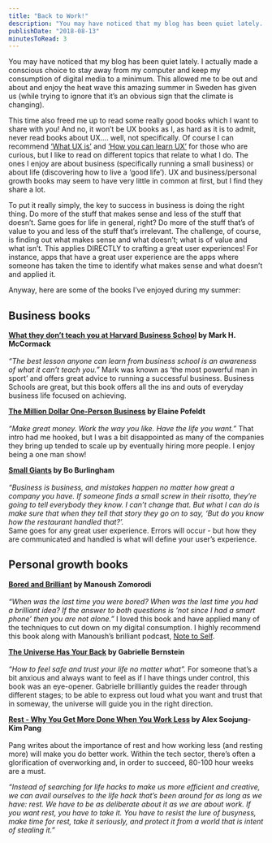 ```yaml
---
title: "Back to Work!"
description: "You may have noticed that my blog has been quiet lately. I actually made a conscious choice to stay away from my computer and keep my consumption of digital media to a minimum. This allowed me to be out and about and enjoy the heat wave this amazing summer in Sweden has given us (while trying to ignore that it’s an obvious sign that the climate is changing).\n\n\nThis time also freed me up to read some really good books which I want to share with you! And no, it won’t be UX books as I, as hard as i"
publishDate: "2018-08-13"
minutesToRead: 3
---
```


<p>You may have noticed that my blog has been quiet lately. I actually made a conscious choice to stay away from my computer and keep my consumption of digital media to a minimum. This allowed me to be out and about and enjoy the heat wave this amazing summer in Sweden has given us (while trying to ignore that it’s an obvious sign that the climate is changing).</p>
<p>This time also freed me up to read some really good books which I want to share with you! And no, it won’t be UX books as I, as hard as it is to admit, never read books about UX…. well, not specifically. Of course I can recommend <a href="https://www.antonsten.com/whatsux/">‘What UX is’</a> and <a href="https://www.antonsten.com/learn-ux/">‘How you can learn UX’</a> for those who are curious, but I like to read on different topics that relate to what I do. The ones I enjoy are about business (specifically running a small business) or about life (discovering how to live a ‘good life’). UX and business/personal growth books may seem to have very little in common at first, but I find they share a lot.</p>
<p>To put it really simply, the key to success in business is doing the right thing. Do more of the stuff that makes sense and less of the stuff that doesn’t. Same goes for life in general, right? Do more of the stuff that’s of value to you and less of the stuff that’s irrelevant. The challenge, of course, is finding out what makes sense and what doesn’t; what is of value and what isn’t. This applies DIRECTLY to crafting a great user experiences! For instance, apps that have a great user experience are the apps where someone has taken the time to identify what makes sense and what doesn’t and applied it.</p>
<p>Anyway, here are some of the books I’ve enjoyed during my summer:</p>
<h2 id="business-books">Business books</h2>
<p><strong><a href="https://www.amazon.com/gp/product/B01AQO160C/ref=dbs_a_def_awm_hsch_vapi_taft_p1_i0?ref=antonsten.com">What they don’t teach you at Harvard Business School</a> by Mark H. McCormack</strong><br /><br />
<em>“The best lesson anyone can learn from business school is an awareness of what it can’t teach you.”</em> Mark was known as ‘the most powerful man in sport’ and offers great advice to running a successful business. Business Schools are great, but this book offers all the ins and outs of everyday business life focused on achieving.</p>
<p><strong><a href="https://www.amazon.com/Million-Dollar-One-Person-Business-Great-Money-ebook/dp/B06Y4V1L9D/ref=sr_1_1?s=digital-text&ie=UTF8&qid=1534089596&sr=1-1&keywords=the+million+dollar+one+person+business&ref=antonsten.com">The Million Dollar One-Person Business</a> by Elaine Pofeldt</strong><br /><br />
<em>“Make great money. Work the way you like. Have the life you want.”</em> That intro had me hooked, but I was a bit disappointed as many of the companies they bring up tended to scale up by eventually hiring more people. I enjoy being a one man show!</p>
<p><strong><a href="https://www.amazon.com/Small-Giants-Companies-Instead-10th-Anniversary-ebook/dp/B010N18JVC/ref=sr_1_1?s=digital-text&ie=UTF8&qid=1534089624&sr=1-1&keywords=Small+giants&ref=antonsten.com">Small Giants</a> by Bo Burlingham</strong><br /><br />
<em>“Business is business, and mistakes happen no matter how great a company you have. If someone finds a small screw in their risotto, they’re going to tell everybody they know. I can’t change that. But what I can do is make sure that when they tell that story they go on to say, ‘But do you know how the restaurant handled that?’.</em><br />
Same goes for any great user experience. Errors will occur - but how they are communicated and handled is what will define your user’s experience.</p>
<h2 id="personal-growth-books">Personal growth books</h2>
<p><strong><a href="https://www.amazon.com/Bored-Brilliant-Spacing-Productive-Creative-ebook/dp/B06VTZYPTF/ref=sr_1_1?s=digital-text&ie=UTF8&qid=1534089653&sr=1-1&keywords=bored+and+brilliant&ref=antonsten.com">Bored and Brilliant</a> by Manoush Zomorodi</strong><br /><br />
<em>“When was the last time you were bored? When was the last time you had a brilliant idea? If the answer to both questions is ‘not since I had a smart phone’ then you are not alone.”</em> I loved this book and have applied many of the techniques to cut down on my digital consumption. I highly recommend this book along with Manoush’s brilliant podcast, <a href="https://www.wnycstudios.org/shows/notetoself?ref=antonsten.com">Note to Self</a>.</p>
<p><strong><a href="https://www.amazon.com/Universe-Has-Your-Back-Transform-ebook/dp/B01GUIL13K/ref=sr_1_1?s=digital-text&ie=UTF8&qid=1534089712&sr=1-1&keywords=the+universe+has+your+back&ref=antonsten.com">The Universe Has Your Back</a> by Gabrielle Bernstein</strong><br /><br />
<em>“How to feel safe and trust your life no matter what”.</em> For someone that’s a bit anxious and always want to feel as if I have things under control, this book was an eye-opener. Gabrielle brilliantly guides the reader through different stages; to be able to express out loud what you want and trust that in someway, the universe will guide you in the right direction.</p>
<p><strong><a href="https://www.amazon.com/Rest-More-Done-When-Work/dp/B077DQR9KQ/ref=sr_1_1?ie=UTF8&qid=1534089733&sr=1-1&keywords=Rest&ref=antonsten.com">Rest - Why You Get More Done When You Work Less</a> by Alex Soojung-Kim Pang</strong><br /><br />
Pang writes about the importance of rest and how working less (and resting more) will make you do better work. Within the tech sector, there’s often a glorification of overworking and, in order to succeed, 80-100 hour weeks are a must.</p>
<p><em>“Instead of searching for life hacks to make us more efficient and creative, we can avail ourselves to the life hack that’s been around for as long as we have: rest. We have to be as deliberate about it as we are about work. If you want rest, you have to take it. You have to resist the lure of busyness, make time for rest, take it seriously, and protect it from a world that is intent of stealing it.”</em></p>